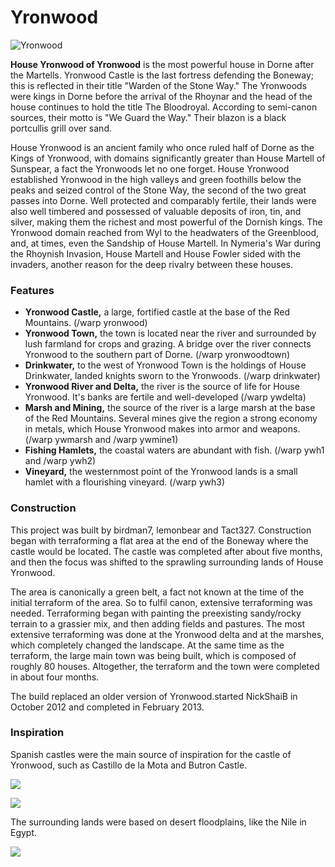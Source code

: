 

# Yronwood

<Image src="https://cdn.sanity.io/images/1as7cn02/production/079f3156e529bcb02ded7979be39044e2a166cfa-1920x1018.jpg?w=976&h=350&fit=crop&crop=center&auto=format" alt="Yronwood" width={976} height={350}  />

<ProjectDetails
  floatRight
  region="Dorne"
  house="House Yronwood"
  type="Castle"
  status="Completed"
  warp="/warp yronwood"
  projectLead="birdman7, lemonbear, tacticaln00b27"
  dateStarted="November 19, 2014"
  dateCompleted="November 19, 2014"
/>

**House Yronwood of Yronwood** is the most powerful house in Dorne after the Martells. Yronwood Castle is the last fortress defending the Boneway; this is reflected in their title "Warden of the Stone Way." The Yronwoods were kings in Dorne before the arrival of the Rhoynar and the head of the house continues to hold the title The Bloodroyal. According to semi-canon sources, their motto is "We Guard the Way." Their blazon is a black portcullis grill over sand.

House Yronwood is an ancient family who once ruled half of Dorne as the Kings of Yronwood, with domains significantly greater than House Martell of Sunspear, a fact the Yronwoods let no one forget. House Yronwood established Yronwood in the high valleys and green foothills below the peaks and seized control of the Stone Way, the second of the two great passes into Dorne. Well protected and comparably fertile, their lands were also well timbered and possessed of valuable deposits of iron, tin, and silver, making them the richest and most powerful of the Dornish kings. The Yronwood domain reached from Wyl to the headwaters of the Greenblood, and, at times, even the Sandship of House Martell. In Nymeria's War during the Rhoynish Invasion, House Martell and House Fowler sided with the invaders, another reason for the deep rivalry between these houses.

### Features

* **Yronwood Castle,** a large, fortified castle at the base of the Red Mountains. (/warp yronwood)
* **Yronwood Town,** the town is located near the river and surrounded by lush farmland for crops and grazing. A bridge over the river connects Yronwood to the southern part of Dorne. (/warp yronwoodtown)
* **Drinkwater,** to the west of Yronwood Town is the holdings of House Drinkwater, landed knights sworn to the Yronwoods. (/warp drinkwater)
* **Yronwood River and Delta,** the river is the source of life for House Yronwood. It's banks are fertile and well-developed (/warp ywdelta)
* **Marsh and Mining,** the source of the river is a large marsh at the base of the Red Mountains. Several mines give the region a strong economy in metals, which House Yronwood makes into armor and weapons. (/warp ywmarsh and /warp ywmine1)
* **Fishing Hamlets,** the coastal waters are abundant with fish. (/warp ywh1 and /warp ywh2)
* **Vineyard,** the westernmost point of the Yronwood lands is a small hamlet with a flourishing vineyard. (/warp ywh3)

### Construction

This project was built by birdman7, lemonbear and Tact327. Construction began with terraforming a flat area at the end of the Boneway where the castle would be located. The castle was completed after about five months, and then the focus was shifted to the sprawling surrounding lands of House Yronwood.

The area is canonically a green belt, a fact not known at the time of the initial terraform of the area. So to fulfil canon, extensive terraforming was needed. Terraforming began with painting the preexisting sandy/rocky terrain to a grassier mix, and then adding fields and pastures. The most extensive terraforming was done at the Yronwood delta and at the marshes, which completely changed the landscape. At the same time as the terraform, the large main town was being built, which is composed of roughly 80 houses. Altogether, the terraform and the town were completed in about four months.

The build replaced an older version of Yronwood.started NickShaiB in October 2012 and completed in February 2013.

### Inspiration

Spanish castles were the main source of inspiration for the castle of Yronwood, such as Castillo de la Mota and Butron Castle.


![](https://cdn.sanity.io/images/1as7cn02/production/31dc28f0b2461a5d8806497439b40a85ffc08716-817x370.jpg)


![](https://cdn.sanity.io/images/1as7cn02/production/d7cc1ad19b192d9f0ca1e3527229c71a404bde6e-1650x945.jpg)

The surrounding lands were based on desert floodplains, like the Nile in Egypt.  



![](https://cdn.sanity.io/images/1as7cn02/production/51310740dd00743ed7c6169ec2b4b86d0d2b40ca-1200x803.jpg)